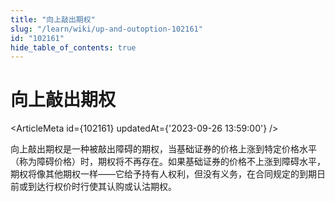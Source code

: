 ```yaml
---
title: "向上敲出期权"
slug: "/learn/wiki/up-and-outoption-102161"
id: "102161"
hide_table_of_contents: true
---
```



# 向上敲出期权

<ArticleMeta id={102161} updatedAt={'2023-09-26 13:59:00'} />
<div className='border-solid border-b border-t-0 my-4 border-[var(--ifm-color-gray-300)]' />

向上敲出期权是一种被敲出障碍的期权，当基础证券的价格上涨到特定价格水平（称为障碍价格）时，期权将不再存在。如果基础证券的价格不上涨到障碍水平，期权将像其他期权一样——它给予持有人权利，但没有义务，在合同规定的到期日前或到达行权价时行使其认购或认沽期权。
